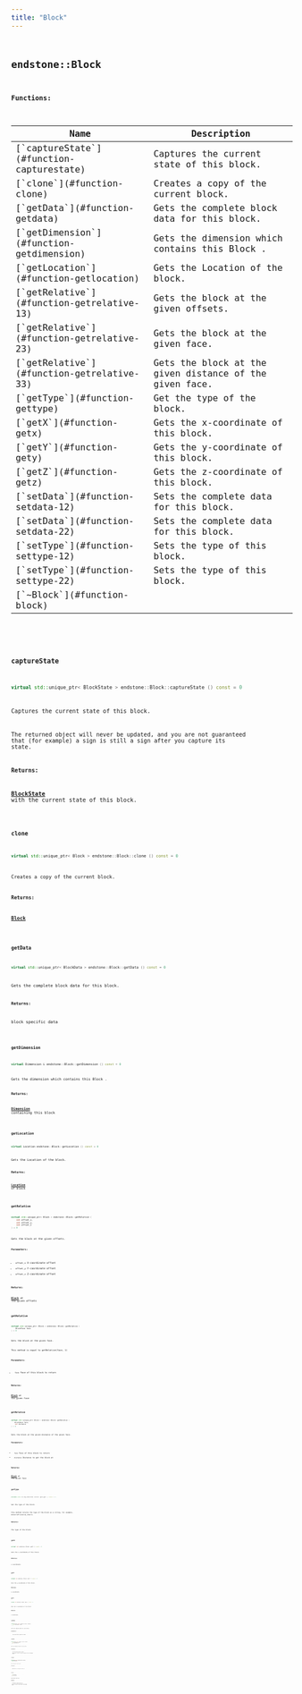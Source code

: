 ```yaml
---
title: "Block"
---
```


## <code className="doc-symbol doc-symbol-class"/> endstone::Block

















**Functions:**

<table>
<thead>
   <tr>
      <th>Name</th>
      <th>Description</th>
   </tr>
</thead>
<tbody>
<tr key="classendstone_1_1_block_1a95bac5d6f459fcfe924ba470d9b9da81">
    <td>[`captureState`](#function-capturestate)</td>
    <td>Captures the current state of this block.</td>
</tr>
<tr key="classendstone_1_1_block_1acf80e005f3032354d7cd7ed0057be6e7">
    <td>[`clone`](#function-clone)</td>
    <td>Creates a copy of the current block.</td>
</tr>
<tr key="classendstone_1_1_block_1a5293fd07d6c423a5a7132944eec13282">
    <td>[`getData`](#function-getdata)</td>
    <td>Gets the complete block data for this block.</td>
</tr>
<tr key="classendstone_1_1_block_1a8d18ed25f0fc34c51152ec0a1dd09854">
    <td>[`getDimension`](#function-getdimension)</td>
    <td>Gets the dimension which contains this Block .</td>
</tr>
<tr key="classendstone_1_1_block_1a19e164bc3cf23481d01886dfeda41c85">
    <td>[`getLocation`](#function-getlocation)</td>
    <td>Gets the Location of the block.</td>
</tr>
<tr key="classendstone_1_1_block_1ade7ede2f68266c797efbb8b5a237304b">
    <td>[`getRelative`](#function-getrelative-13)</td>
    <td>Gets the block at the given offsets.</td>
</tr>
<tr key="classendstone_1_1_block_1ae60ad017cb35887e0cad09c2d76b354b">
    <td>[`getRelative`](#function-getrelative-23)</td>
    <td>Gets the block at the given face.</td>
</tr>
<tr key="classendstone_1_1_block_1a360bc161449ffdd18506c4775408af14">
    <td>[`getRelative`](#function-getrelative-33)</td>
    <td>Gets the block at the given distance of the given face.</td>
</tr>
<tr key="classendstone_1_1_block_1a990361ef55dd7f6c01bf463d0c4206ef">
    <td>[`getType`](#function-gettype)</td>
    <td>Get the type of the block.</td>
</tr>
<tr key="classendstone_1_1_block_1a1ec1fc7c6fe1aab63db232b0f0684c76">
    <td>[`getX`](#function-getx)</td>
    <td>Gets the x-coordinate of this block.</td>
</tr>
<tr key="classendstone_1_1_block_1a390b31ef485c4b5176842bd3a59b01bc">
    <td>[`getY`](#function-gety)</td>
    <td>Gets the y-coordinate of this block.</td>
</tr>
<tr key="classendstone_1_1_block_1a9509b72c86339e30a4b50567f6d5279c">
    <td>[`getZ`](#function-getz)</td>
    <td>Gets the z-coordinate of this block.</td>
</tr>
<tr key="classendstone_1_1_block_1a7f24c60e47c3bcd49f0b1122b80b7b47">
    <td>[`setData`](#function-setdata-12)</td>
    <td>Sets the complete data for this block.</td>
</tr>
<tr key="classendstone_1_1_block_1a4dbd6ae72829e456925cc5a86d93ea42">
    <td>[`setData`](#function-setdata-22)</td>
    <td>Sets the complete data for this block.</td>
</tr>
<tr key="classendstone_1_1_block_1afc6493c7fae9703684a17ebcc6c92a32">
    <td>[`setType`](#function-settype-12)</td>
    <td>Sets the type of this block.</td>
</tr>
<tr key="classendstone_1_1_block_1a6235d565c41138ea5ed584250d84617f">
    <td>[`setType`](#function-settype-22)</td>
    <td>Sets the type of this block.</td>
</tr>
<tr key="classendstone_1_1_block_1a8a7ea0b990c4c610f75cf53bd5c6647b">
    <td>[`~Block`](#function-block)</td>
    <td></td>
</tr>
</tbody>
</table>

### <code className="doc-symbol doc-symbol-function"/> captureState

```cpp
virtual std::unique_ptr< BlockState > endstone::Block::captureState () const = 0
```

Captures the current state of this block.

The returned object will never be updated, and you are not guaranteed that (for example) a sign is still a sign after you capture its state.




**Returns:**

[**BlockState**](classendstone_1_1_block_state.md) with the current state of this block. 





        
### <code className="doc-symbol doc-symbol-function"/> clone

```cpp
virtual std::unique_ptr< Block > endstone::Block::clone () const = 0
```

Creates a copy of the current block.



**Returns:**

[**Block**](classendstone_1_1_block.md) 





        
### <code className="doc-symbol doc-symbol-function"/> getData

```cpp
virtual std::unique_ptr< BlockData > endstone::Block::getData () const = 0
```

Gets the complete block data for this block.



**Returns:**

block specific data 





        
### <code className="doc-symbol doc-symbol-function"/> getDimension

```cpp
virtual Dimension & endstone::Block::getDimension () const = 0
```

Gets the dimension which contains this Block .



**Returns:**

[**Dimension**](classendstone_1_1_dimension.md) containing this block 





        
### <code className="doc-symbol doc-symbol-function"/> getLocation

```cpp
virtual Location endstone::Block::getLocation () const = 0
```

Gets the Location of the block.



**Returns:**

[**Location**](classendstone_1_1_location.md) of block 





        
### <code className="doc-symbol doc-symbol-function"/> getRelative

```cpp
virtual std::unique_ptr< Block > endstone::Block::getRelative (
    int offset_x,
    int offset_y,
    int offset_z
) = 0
```

Gets the block at the given offsets.



**Parameters:**


* `offset_x` X-coordinate offset 
* `offset_y` Y-coordinate offset 
* `offset_z` Z-coordinate offset 



**Returns:**

[**Block**](classendstone_1_1_block.md) at the given offsets 





        
### <code className="doc-symbol doc-symbol-function"/> getRelative

```cpp
virtual std::unique_ptr< Block > endstone::Block::getRelative (
    BlockFace face
) = 0
```

Gets the block at the given face.

This method is equal to getRelative(face, 1)




**Parameters:**


* `face` Face of this block to return 



**Returns:**

[**Block**](classendstone_1_1_block.md) at the given face 





        
### <code className="doc-symbol doc-symbol-function"/> getRelative

```cpp
virtual std::unique_ptr< Block > endstone::Block::getRelative (
    BlockFace face,
    int distance
) = 0
```

Gets the block at the given distance of the given face.



**Parameters:**


* `face` Face of this block to return 
* `distance` Distance to get the block at 



**Returns:**

[**Block**](classendstone_1_1_block.md) at the given face 





        
### <code className="doc-symbol doc-symbol-function"/> getType

```cpp
virtual std::string endstone::Block::getType () const = 0
```

Get the type of the block.

This method returns the type of the block as a string, for example, minecraft:acacia\_stairs.




**Returns:**

The type of the block. 





        
### <code className="doc-symbol doc-symbol-function"/> getX

```cpp
virtual int endstone::Block::getX () const = 0
```

Gets the x-coordinate of this block.



**Returns:**

x-coordinate 





        
### <code className="doc-symbol doc-symbol-function"/> getY

```cpp
virtual int endstone::Block::getY () const = 0
```

Gets the y-coordinate of this block.



**Returns:**

x-coordinate 





        
### <code className="doc-symbol doc-symbol-function"/> getZ

```cpp
virtual int endstone::Block::getZ () const = 0
```

Gets the z-coordinate of this block.



**Returns:**

x-coordinate 





        
### <code className="doc-symbol doc-symbol-function"/> setData

```cpp
virtual Result< void > endstone::Block::setData (
    const BlockData & data
) = 0
```

Sets the complete data for this block.



**Parameters:**


* `data` new block specific data 




        
### <code className="doc-symbol doc-symbol-function"/> setData

```cpp
virtual Result< void > endstone::Block::setData (
    const BlockData & data,
    bool apply_physics
) = 0
```

Sets the complete data for this block.



**Parameters:**


* `data` new block specific data 
* `apply_physics` False to cancel physics on the changed block. 




        
### <code className="doc-symbol doc-symbol-function"/> setType

```cpp
virtual Result< void > endstone::Block::setType (
    std::string type
) = 0
```

Sets the type of this block.



**Parameters:**


* `type` Material to change this block to 




        
### <code className="doc-symbol doc-symbol-function"/> setType

```cpp
virtual Result< void > endstone::Block::setType (
    std::string type,
    bool apply_physics
) = 0
```

Sets the type of this block.



**Parameters:**


* `type` Material to change this block to 
* `apply_physics` False to cancel physics on the changed block. 




        